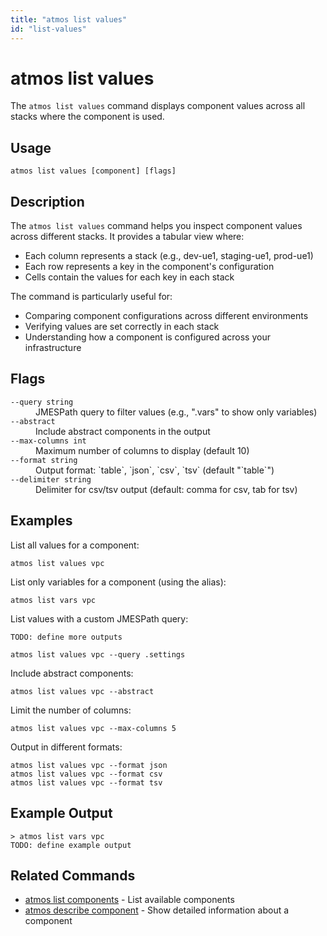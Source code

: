 ```yaml
---
title: "atmos list values"
id: "list-values"
---
```


# atmos list values

The `atmos list values` command displays component values across all stacks where the component is used.

## Usage

```shell
atmos list values [component] [flags]
```

## Description

The `atmos list values` command helps you inspect component values across different stacks. It provides a tabular view where:

- Each column represents a stack (e.g., dev-ue1, staging-ue1, prod-ue1)
- Each row represents a key in the component's configuration
- Cells contain the values for each key in each stack

The command is particularly useful for:
- Comparing component configurations across different environments
- Verifying values are set correctly in each stack
- Understanding how a component is configured across your infrastructure

## Flags

<dl>
  <dt><code>--query string</code></dt>
  <dd>JMESPath query to filter values (e.g., ".vars" to show only variables)</dd>
  <dt><code>--abstract</code></dt>
  <dd>Include abstract components in the output</dd>
  <dt><code>--max-columns int</code></dt>
  <dd>Maximum number of columns to display (default 10)</dd>
  <dt><code>--format string</code></dt>
  <dd>Output format: `table`, `json`, `csv`, `tsv` (default "`table`")</dd>
  <dt><code>--delimiter string</code></dt>
  <dd>Delimiter for csv/tsv output (default: comma for csv, tab for tsv)</dd>
</dl>

## Examples

List all values for a component:
```shell
atmos list values vpc
```

List only variables for a component (using the alias):
```shell
atmos list vars vpc
```

List values with a custom JMESPath query:
```shell
TODO: define more outputs
```

```shell
atmos list values vpc --query .settings
```

Include abstract components:
```shell
atmos list values vpc --abstract
```

Limit the number of columns:
```shell
atmos list values vpc --max-columns 5
```

Output in different formats:
```shell
atmos list values vpc --format json
atmos list values vpc --format csv
atmos list values vpc --format tsv
```

## Example Output

```shell
> atmos list vars vpc
TODO: define example output
```

## Related Commands

- [atmos list components](/cli/commands/list/component) - List available components
- [atmos describe component](/cli/commands/describe/component) - Show detailed information about a component
